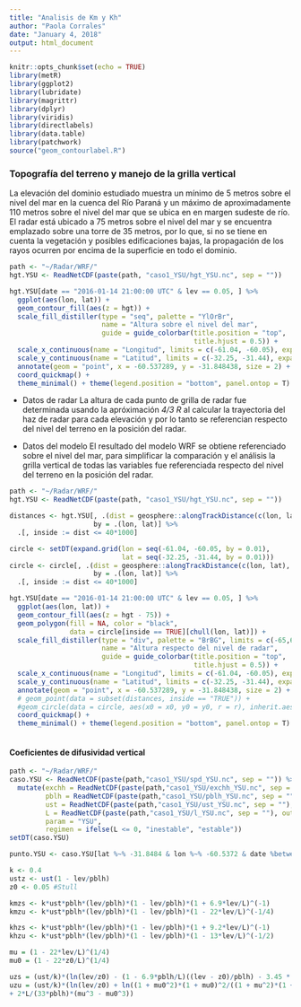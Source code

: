 ```yaml
---
title: "Analisis de Km y Kh"
author: "Paola Corrales"
date: "January 4, 2018"
output: html_document
---
```


```r
knitr::opts_chunk$set(echo = TRUE)
library(metR)
library(ggplot2)
library(lubridate)
library(magrittr)
library(dplyr)
library(viridis)
library(directlabels)
library(data.table)
library(patchwork)
source("geom_contourlabel.R")
```


### Topografía del terreno y manejo de la grilla vertical

La elevación del dominio estudiado muestra un mínimo de 5 metros sobre el nivel del mar en la cuenca del Río Paraná y un máximo de aproximadamente 110 metros sobre el nivel del mar que se ubica en en margen sudeste de río. El radar está ubicado  a 75 metros sobre el nivel del mar y se encuentra emplazado sobre una torre de 35 metros, por lo que, si no se tiene en cuenta la vegetación y posibles edificaciones bajas, la propagación de los rayos ocurren por encima de la superficie en todo el dominio.

```r
path <- "~/Radar/WRF/"
hgt.YSU <- ReadNetCDF(paste(path, "caso1_YSU/hgt_YSU.nc", sep = ""))

hgt.YSU[date == "2016-01-14 21:00:00 UTC" & lev == 0.05, ] %>% 
  ggplot(aes(lon, lat)) + 
  geom_contour_fill(aes(z = hgt)) +
  scale_fill_distiller(type = "seq", palette = "YlOrBr", 
                       name = "Altura sobre el nivel del mar", 
                       guide = guide_colorbar(title.position = "top", 
                                              title.hjust = 0.5)) +
  scale_x_continuous(name = "Longitud", limits = c(-61.04, -60.05), expand = c(0,0)) +
  scale_y_continuous(name = "Latitud", limits = c(-32.25, -31.44), expand = c(0,0)) +
  annotate(geom = "point", x = -60.537289, y = -31.848438, size = 2) +
  coord_quickmap() + 
  theme_minimal() + theme(legend.position = "bottom", panel.ontop = T)
```


- Datos de radar
La altura de cada punto de grilla de radar fue determinada usando la apróximación *4/3 R* al calcular la trayectoria del haz de radar para cada elevación y por lo tanto se referencian respecto del nivel del terreno en la posición del radar.

- Datos del modelo
El resultado del modelo WRF se obtiene referenciado sobre el nivel del mar, para simplificar la comparación y el análisis la grilla vertical de todas las variables fue referenciada respecto del nivel del terreno en la posición del radar. 


```r
path <- "~/Radar/WRF/"
hgt.YSU <- ReadNetCDF(paste(path, "caso1_YSU/hgt_YSU.nc", sep = ""))

distances <- hgt.YSU[, .(dist = geosphere::alongTrackDistance(c(lon, lat), c( -60.537289, -31.848438), c( -60.537289, -31.848438))[1]),
                     by = .(lon, lat)] %>% 
  .[, inside := dist <= 40*1000]

circle <- setDT(expand.grid(lon = seq(-61.04, -60.05, by = 0.01),
                            lat = seq(-32.25, -31.44, by = 0.01)))
circle <- circle[, .(dist = geosphere::alongTrackDistance(c(lon, lat), c( -60.537289, -31.848438), c( -60.537289, -31.848438))[1]),
                     by = .(lon, lat)] %>% 
  .[, inside := dist <= 40*1000]

hgt.YSU[date == "2016-01-14 21:00:00 UTC" & lev == 0.05, ] %>% 
  ggplot(aes(lon, lat)) + 
  geom_contour_fill(aes(z = hgt - 75)) +
  geom_polygon(fill = NA, color = "black", 
               data = circle[inside == TRUE][chull(lon, lat)]) +
  scale_fill_distiller(type = "div", palette = "BrBG", limits = c(-65,65),
                       name = "Altura respecto del nivel de radar", 
                       guide = guide_colorbar(title.position = "top", 
                                              title.hjust = 0.5)) +
  scale_x_continuous(name = "Longitud", limits = c(-61.04, -60.05), expand = c(0,0)) +
  scale_y_continuous(name = "Latitud", limits = c(-32.25, -31.44), expand = c(0,0)) +
  annotate(geom = "point", x = -60.537289, y = -31.848438, size = 2) +
  # geom_point(data = subset(distances, inside == "TRUE")) +
  #geom_circle(data = circle, aes(x0 = x0, y0 = y0, r = r), inherit.aes = F) +
  coord_quickmap() +
  theme_minimal() + theme(legend.position = "bottom", panel.ontop = T)
 
```

#### Coeficientes de difusividad vertical


```r
path <- "~/Radar/WRF/"
caso.YSU <- ReadNetCDF(paste(path,"caso1_YSU/spd_YSU.nc", sep = "")) %>% 
  mutate(exchh = ReadNetCDF(paste(path,"caso1_YSU/exchh_YSU.nc", sep = ""), out = "vector")[[1]],
         pblh = ReadNetCDF(paste(path,"caso1_YSU/pblh_YSU.nc", sep = ""), out = "vector")[[1]],
         ust = ReadNetCDF(paste(path,"caso1_YSU/ust_YSU.nc", sep = ""), out = "vector")[[1]],
         L = ReadNetCDF(paste(path,"caso1_YSU/l_YSU.nc", sep = ""), out = "vector")[[1]],
         param = "YSU", 
         regimen = ifelse(L <= 0, "inestable", "estable"))
setDT(caso.YSU)

punto.YSU <- caso.YSU[lat %~% -31.8484 & lon %~% -60.5372 & date %between% c("2016-01-13 21:00:00 UTC", "2016-01-14 21:00:00 UTC"), ]
```



```r
k <- 0.4
ustz <- ust(1 - lev/pblh)
z0 <- 0.05 #Stull

kmzs <- k*ust*pblh*(lev/pblh)*(1 - lev/pblh)*(1 + 6.9*lev/L)^(-1)
kmzu <- k*ust*pblh*(lev/pblh)*(1 - lev/pblh)*(1 - 22*lev/L)^(-1/4)

khzs <- k*ust*pblh*(lev/pblh)*(1 - lev/pblh)*(1 + 9.2*lev/L)^(-1)
khzu <- k*ust*pblh*(lev/pblh)*(1 - lev/pblh)*(1 - 13*lev/L)^(-1/2)

mu = (1 - 22*lev/L)^(1/4)
mu0 = (1 - 22*z0/L)^(1/4)

uzs = (ust/k)*(ln(lev/z0) - (1 - 6.9*pblh/L)((lev - z0)/pblh) - 3.45 * pblh/L *(lev^2/pblh^2 - z0^2/pblh^2))
uzu = (ust/k)*(ln(lev/z0) + ln((1 + mu0^2)*(1 + mu0)^2/((1 + mu^2)*(1 + mu)^2)) + 2*(atan(mu) - atan(mu0))
+ 2*L/(33*pblh)*(mu^3 - mu0^3))               
```
